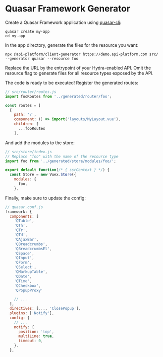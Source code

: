 # Quasar Framework Generator

Create a Quasar Framework application using
[quasar-cli](https://quasar.dev/quasar-cli/installation):

```console
quasar create my-app
cd my-app
```

In the app directory, generate the files for the resource you want:

```console
npx @api-platform/client-generator https://demo.api-platform.com src/ --generator quasar --resource foo
```

Replace the URL by the entrypoint of your Hydra-enabled API.
Omit the resource flag to generate files for all resource types exposed by the API.

The code is ready to be executed! Register the generated routes:

```javascript
// src/router/routes.js
import fooRoutes from '../generated/router/foo';

const routes = [
  {
    path: '/',
    component: () => import('layouts/MyLayout.vue'),
    children: [
      ...fooRoutes
    ],
```

And add the modules to the store:

```javascript
// src/store/index.js
// Replace "foo" with the name of the resource type
import foo from '../generated/store/modules/foo/';

export default function(/* { ssrContext } */) {
  const Store = new Vuex.Store({
    modules: {
      foo,
    },
```

Finally, make sure to update the config:

```javascript
// quasar.conf.js
framework: {
  components: [
    'QTable',
    'QTh',
    'QTr',
    'QTd',
    'QAjaxBar',
    'QBreadcrumbs',
    'QBreadcrumbsEl',
    'QSpace',
    'QInput',
    'QForm',
    'QSelect',
    'QMarkupTable',
    'QDate',
    'QTime',
    'QCheckbox',
    'QPopupProxy'

    // ...
  ],
  directives: [..., 'ClosePopup'],
  plugins: ['Notify'],
  config: {
    // ...
    notify: {
      position: 'top',
      multiLine: true,
      timeout: 0,
    },
  },
```
